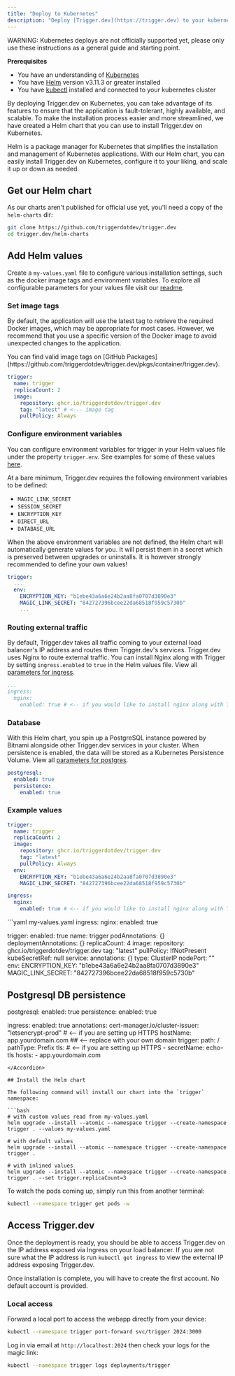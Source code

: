 ```yaml
---
title: "Deploy to Kubernetes"
description: "Deploy [Trigger.dev](https://trigger.dev) to your kubernetes cluster using our helm chart"
---
```


<Snippet file="v2-deprecation-warning.mdx" />

<Warning>WARNING: Kubernetes deploys are not officially supported yet, please only use these instructions as a general guide and starting point.</Warning>

**Prerequisites**
- You have an understanding of [Kubernetes](https://kubernetes.io/)
- You have [Helm](https://helm.sh/) version v3.11.3 or greater installed
- You have [kubectl](https://kubernetes.io/docs/reference/kubectl/kubectl/) installed and connected to your kubernetes cluster

By deploying Trigger.dev on Kubernetes, you can take advantage of its features to ensure that the application is fault-tolerant, highly available, and scalable.
To make the installation process easier and more streamlined, we have created a Helm chart that you can use to install Trigger.dev on Kubernetes. 

Helm is a package manager for Kubernetes that simplifies the installation and management of Kubernetes applications. 
With our Helm chart, you can easily install Trigger.dev on Kubernetes, configure it to your liking, and scale it up or down as needed. 

## Get our Helm chart

As our charts aren't published for official use yet, you'll need a copy of the `helm-charts` dir:

```bash
git clone https://github.com/triggerdotdev/trigger.dev
cd trigger.dev/helm-charts
```

## Add Helm values

Create a `my-values.yaml` file to configure various installation settings, such as the docker image tags and environment variables. To explore all configurable parameters for your values file visit our [readme](https://github.com/triggerdotdev/trigger.dev/tree/main/helm-charts#parameters).

### Set image tags

By default, the application will use the latest tag to retrieve the required Docker images, which may be appropriate for most cases. 
However, we recommend that you use a specific version of the Docker image to avoid unexpected changes to the application.

<Tip>
  You can find valid image tags on [GitHub Packages](https://github.com/triggerdotdev/trigger.dev/pkgs/container/trigger.dev).
</Tip>

```yaml my-values.yaml 
trigger:
  name: trigger
  replicaCount: 2
  image:
    repository: ghcr.io/triggerdotdev/trigger.dev
    tag: "latest" # <--- image tag 
    pullPolicy: Always
```

### Configure environment variables

You can configure environment variables for trigger in your Helm values file under the property `trigger.env`. See examples for some of these values [here](https://github.com/triggerdotdev/trigger.dev/blob/main/.env.example).

At a bare minimum, Trigger.dev requires the following environment variables to be defined:
- `MAGIC_LINK_SECRET`
- `SESSION_SECRET`
- `ENCRYPTION_KEY`
- `DIRECT_URL`
- `DATABASE_URL`

When the above environment variables are not defined, the Helm chart will automatically generate values for you. It will persist them in a secret which is preserved between upgrades or uninstalls. It is however strongly recommended to define your own values!

```yaml my-values.yaml
trigger:
  ...
  env:
    ENCRYPTION_KEY: "b1ebe43a6a6e24b2aa8fa0707d3890e3"
    MAGIC_LINK_SECRET: "842727396bcee22da68518f959c5730b"
    ...
```

### Routing external traffic
By default, Trigger.dev takes all traffic coming to your external load balancer's IP address and routes them Trigger.dev's services. 
Trigger.dev uses Nginx to route external traffic. You can install Nginx along with Trigger by setting `ingress.enabled` to `true` in the Helm values file. View all [parameters for ingress](https://github.com/triggerdotdev/trigger.dev/tree/main/helm-charts#ingress-parameters).

```yaml my-values.yaml
...
ingress:
  nginx:
    enabled: true # <-- if you would like to install nginx along with Trigger.dev
```

### Database 
With this Helm chart, you spin up a PostgreSQL instance powered by Bitnami alongside other Trigger.dev services in your cluster. 
When persistence is enabled, the data will be stored as a Kubernetes Persistence Volume. View all [parameters for postgres](https://github.com/triggerdotdev/trigger.dev/tree/main/helm-charts#postgres-parameters).

```yaml my-values.yaml
postgresql:
  enabled: true
  persistence:
    enabled: true
```

### Example values

```yaml my-values.yaml
trigger:
  name: trigger
  replicaCount: 2
  image:
    repository: ghcr.io/triggerdotdev/trigger.dev
    tag: "latest" 
    pullPolicy: Always
  env:
    ENCRYPTION_KEY: "b1ebe43a6a6e24b2aa8fa0707d3890e3"
    MAGIC_LINK_SECRET: "842727396bcee22da68518f959c5730b"

ingress:
  nginx:
    enabled: true # <-- if you would like to install nginx along with Trigger.dev
```

<Accordion title="Full helm values example">
  ```yaml my-values.yaml
  ingress:
    nginx:
      enabled: true

  trigger:
    enabled: true
    name: trigger
    podAnnotations: {}
    deploymentAnnotations: {}
    replicaCount: 4
    image:
      repository: ghcr.io/triggerdotdev/trigger.dev
      tag: "latest" 
      pullPolicy: IfNotPresent
    kubeSecretRef: null
    service:
      annotations: {}
      type: ClusterIP
      nodePort: ""
    env:
      ENCRYPTION_KEY: "b1ebe43a6a6e24b2aa8fa0707d3890e3"
      MAGIC_LINK_SECRET: "842727396bcee22da68518f959c5730b"

  ## Postgresql DB persistence 
  postgresql:
    enabled: true
    persistence:
      enabled: true

  ingress:
    enabled: true
    annotations:
      cert-manager.io/cluster-issuer: "letsencrypt-prod" # <-- if you are setting up HTTPS
    hostName: app.yourdomain.com ## <-- replace with your own domain
    trigger:
      path: /
      pathType: Prefix
    tls: # <-- if you are setting up HTTPS
      - secretName: echo-tls
        hosts:
          - app.yourdomain.com
  ```
</Accordion>

## Install the Helm chart

The following command will install our chart into the `trigger` namespace:

```bash
# with custom values read from my-values.yaml
helm upgrade --install --atomic --namespace trigger --create-namespace trigger . --values my-values.yaml

# with default values
helm upgrade --install --atomic --namespace trigger --create-namespace trigger .

# with inlined values
helm upgrade --install --atomic --namespace trigger --create-namespace trigger . --set trigger.replicaCount=3
```

To watch the pods coming up, simply run this from another terminal:

```bash
kubectl --namespace trigger get pods -w
```

## Access Trigger.dev

Once the deployment is ready, you should be able to access Trigger.dev on the IP address exposed via Ingress on your load balancer. If you are not sure what the IP address is run `kubectl get ingress` to view the external IP address exposing Trigger.dev.

<Info>
Once installation is complete, you will have to create the first account. No default account is provided.
</Info>

### Local access

Forward a local port to access the webapp directly from your device:

```bash
kubectl --namespace trigger port-forward svc/trigger 2024:3000
```

Log in via email at `http://localhost:2024` then check your logs for the magic link:

```bash
kubectl --namespace trigger logs deployments/trigger
```
